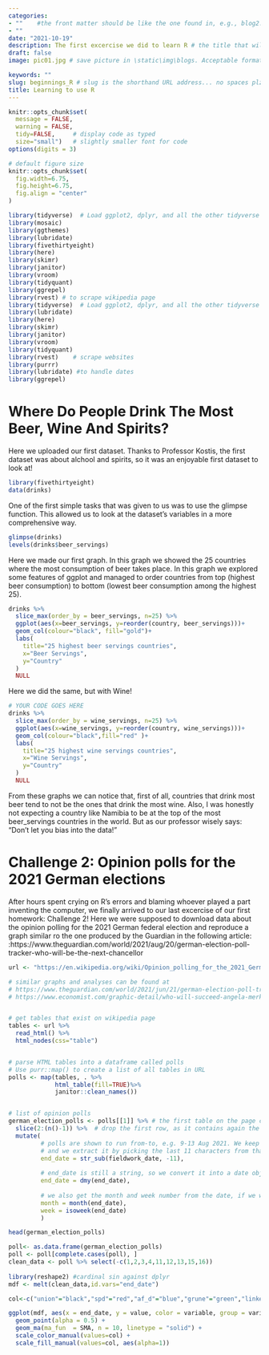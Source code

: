 ```yaml
---
categories:  
- ""    #the front matter should be like the one found in, e.g., blog2.md. It cannot be like the normal Rmd we used
- ""
date: "2021-10-19"
description: The first excercise we did to learn R # the title that will show up once someone gets to this page
draft: false
image: pic01.jpg # save picture in \static\img\blogs. Acceptable formats= jpg, jpeg, or png . Your iPhone pics wont work

keywords: ""
slug: beginnings_R # slug is the shorthand URL address... no spaces plz
title: Learning to use R
---
```


  

```r
knitr::opts_chunk$set(
  message = FALSE, 
  warning = FALSE, 
  tidy=FALSE,     # display code as typed
  size="small")   # slightly smaller font for code
options(digits = 3)

# default figure size
knitr::opts_chunk$set(
  fig.width=6.75, 
  fig.height=6.75,
  fig.align = "center"
)
```


```r
library(tidyverse)  # Load ggplot2, dplyr, and all the other tidyverse packages
library(mosaic)
library(ggthemes)
library(lubridate)
library(fivethirtyeight)
library(here)
library(skimr)
library(janitor)
library(vroom)
library(tidyquant)
library(ggrepel)
library(rvest) # to scrape wikipedia page
library(tidyverse)  # Load ggplot2, dplyr, and all the other tidyverse packages
library(lubridate)
library(here)
library(skimr)
library(janitor)
library(vroom)
library(tidyquant)
library(rvest)    # scrape websites
library(purrr)  
library(lubridate) #to handle dates
library(ggrepel)
```



# Where Do People Drink The Most Beer, Wine And Spirits?


Here we uploaded our first dataset. Thanks to Professor Kostis, the first dataset was about alchool and spirits, so it was an enjoyable first dataset to look at!



```r
library(fivethirtyeight)
data(drinks)
```


One of the first simple tasks that was given to us was to use the glimpse function. This allowed us to look at the dataset's variables in a more comprehensive way. 


```r
glimpse(drinks)
levels(drinks$beer_servings)
```

Here we made our first graph. In this graph we showed the 25 countries where the most consumption of beer takes place. In this graph we explored some features of ggplot and managed to order countries from top (highest beer consumption) to bottom (lowest beer consumption among the highest 25). 

```r
drinks %>%
  slice_max(order_by = beer_servings, n=25) %>% 
  ggplot(aes(x=beer_servings, y=reorder(country, beer_servings)))+
  geom_col(colour="black", fill="gold")+
  labs(
    title="25 highest beer servings countries",
    x="Beer Servings",
    y="Country"
  )
  NULL

```

Here we did the same, but with Wine!

```r

# YOUR CODE GOES HERE
drinks %>%
  slice_max(order_by = wine_servings, n=25) %>% 
  ggplot(aes(x=wine_servings, y=reorder(country, wine_servings)))+
  geom_col(colour="black",fill="red" )+
  labs(
    title="25 highest wine servings countries",
    x="Wine Servings",
    y="Country"
  )
  NULL


```


From these graphs we can notice that, first of all, countries that drink most beer tend to not be the ones that drink the most wine. Also, I was honestly not expecting a country like Namibia to be at the top of the most beer_servings countries in the world. But as our professor wisely says: "Don't let you bias into the data!"




# Challenge 2: Opinion polls for the 2021 German elections

After hours spent crying on R's errors and blaming whoever played a part inventing the computer, we finally arrived to our last excercise of our first homework: Challenge 2! Here we were supposed to download data about the opinion polling for the 2021 German federal election and reproduce a graph similar ro the one produced by the Guardian in the following article: :https://www.theguardian.com/world/2021/aug/20/german-election-poll-tracker-who-will-be-the-next-chancellor



```r
url <- "https://en.wikipedia.org/wiki/Opinion_polling_for_the_2021_German_federal_election"

# similar graphs and analyses can be found at 
# https://www.theguardian.com/world/2021/jun/21/german-election-poll-tracker-who-will-be-the-next-chancellor
# https://www.economist.com/graphic-detail/who-will-succeed-angela-merkel


# get tables that exist on wikipedia page 
tables <- url %>% 
  read_html() %>% 
  html_nodes(css="table")


# parse HTML tables into a dataframe called polls 
# Use purr::map() to create a list of all tables in URL
polls <- map(tables, . %>% 
             html_table(fill=TRUE)%>% 
             janitor::clean_names())


# list of opinion polls
german_election_polls <- polls[[1]] %>% # the first table on the page contains the list of all opinions polls
  slice(2:(n()-1)) %>%  # drop the first row, as it contains again the variable names and last row that contains 2017 results
  mutate(
         # polls are shown to run from-to, e.g. 9-13 Aug 2021. We keep the last date, 13 Aug here, as the poll date
         # and we extract it by picking the last 11 characters from that field
         end_date = str_sub(fieldwork_date, -11),
         
         # end_date is still a string, so we convert it into a date object using lubridate::dmy()
         end_date = dmy(end_date),
         
         # we also get the month and week number from the date, if we want to do analysis by month- week, etc.
         month = month(end_date),
         week = isoweek(end_date)
         )
```


```r
head(german_election_polls)

poll<- as.data.frame(german_election_polls)
poll <- poll[complete.cases(poll), ]
clean_data <- poll %>% select(-c(1,2,3,4,11,12,13,15,16)) 
  
library(reshape2) #cardinal sin against dplyr
mdf <- melt(clean_data,id.vars="end_date")

col<-c("union"="black","spd"="red","af_d"="blue","grune"="green","linke"="purple","fdp"="yellow")

ggplot(mdf, aes(x = end_date, y = value, color = variable, group = variable)) + 
  geom_point(alpha = 0.5) +
  geom_ma(ma_fun  = SMA, n = 10, linetype = "solid") +
  scale_color_manual(values=col) +
  scale_fill_manual(values=col, aes(alpha=1)) 



```

